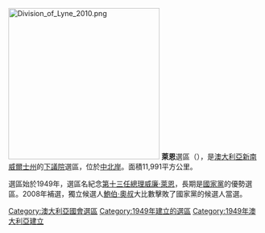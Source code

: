 [[File:Division_of_Lyne_2010.png|300px]]
'''萊恩'''選區（{{lang-en|Division of Lyne}}），是[[澳大利亞|澳大利亞]][[新南威爾士州|新南威爾士州]]的[[澳大利亞下議院|下議院]]選區，位於[[中北岸|中北岸]]。面積11,991平方公里。

選區始於1949年，選區名紀念[[新南威爾斯州州總理|第十三任總理]][[威廉·萊恩|威廉·萊恩]]，長期是[[澳大利亞國家黨|國家黨]]的優勢選區。2008年補選，獨立候選人[[鮑伯·奧叔|鮑伯·奧叔]]大比數擊敗了國家黨的候選人當選。

{{DEFAULTSORT:Lyne}}
[[Category:澳大利亞國會選區|Category:澳大利亞國會選區]]
[[Category:1949年建立的選區|Category:1949年建立的選區]]
[[Category:1949年澳大利亞建立|Category:1949年澳大利亞建立]]